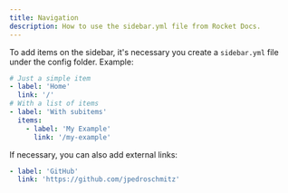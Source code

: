 ```yaml
---
title: Navigation
description: How to use the sidebar.yml file from Rocket Docs.
---
```


To add items on the sidebar, it's necessary you create a `sidebar.yml` file under the config folder. Example:

```yaml title=sidebar.yml
# Just a simple item
- label: 'Home'
  link: '/'
# With a list of items
- label: 'With subitems'
  items:
    - label: 'My Example'
      link: '/my-example'
```

If necessary, you can also add external links:

```yaml
- label: 'GitHub'
  link: 'https://github.com/jpedroschmitz'
```
